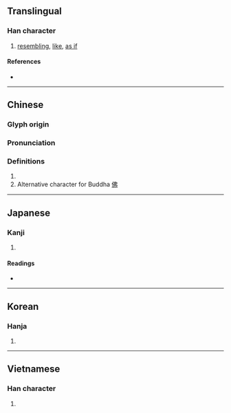 {{also|髴|佛}}
{{character info}}
==Translingual==

===Han character===
{{Han char|rn=60|rad=彳|as=05|sn=8|four=25227|canj=HOLLN|ids=⿰彳弗}}

# [[resembling]], [[like]], [[as if]]

====References====
* {{Han ref|kx=0365.300|dkj=10071|dj=0685.210|hdz=20817.080|uh=5F7F|ud=24447|bh=A9BB|bd=43451}}

----

==Chinese==
{{zh-forms|s=佛|t2=佛}}

===Glyph origin===
{{Han etym}}

===Pronunciation===
{{zh-pron
|m=fú
|c=fat1
|h=pfs=
|md=
|mn=hut
|mn-t=hug4
|w=4feq
|mc=y
|oc=y
|cat=n
}}

===Definitions===
{{zh-hanzi}}

# {{zh-only|彷彿/仿佛}}
#Alternative character for Buddha  [[佛]]

----

==Japanese==

===Kanji===
{{ja-kanji|grade=|rs=彳05}}

# {{rfdef|ja|sort=彳05}}

====Readings====
* {{ja-readings
|goon=ほち
|kanon=ふつ
|on=ふち
|kun=にかよ.う, ほのか
}}

----

==Korean==

===Hanja===
{{ko-hanja|hangeul=불|eumhun=|rv=bul|mr=pul|y=pul}}

# {{rfdef|ko|sort=彳05}}

----

==Vietnamese==

===Han character===
{{vi-readings|rs=彳05|reading=phớt}}

# {{rfdef|vi|sort=彳05}}